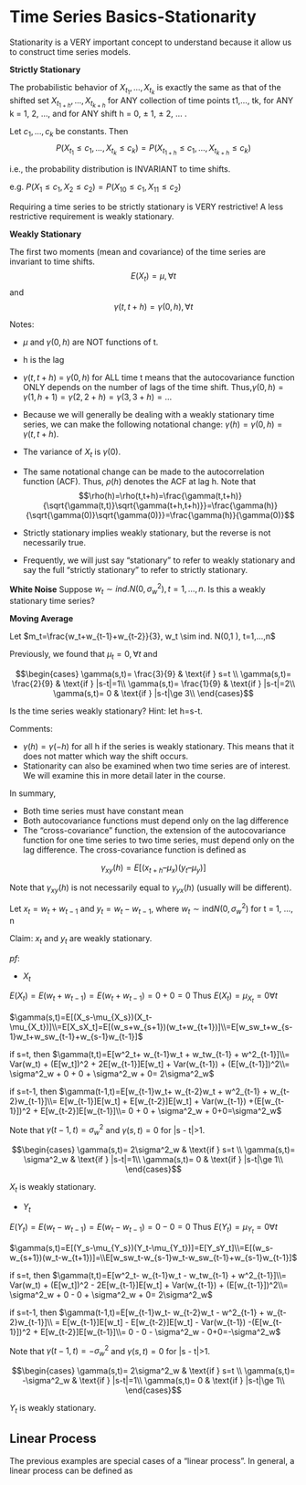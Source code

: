 # Time Series Basics-Stationarity

Stationarity is a VERY important concept to understand because it allow us to construct time series models.  

:::{.definition }

**Strictly Stationary**

The probabilistic behavior of $X_{t_1},...,X_{t_k}$ is exactly the same as that of the shifted set $X_{t_{1+h}},...,X_{t_{k+h}}$  for ANY collection of time points t1,…, tk, for ANY k = 1, 2, …, and for ANY shift h = 0, $\pm$ 1, $\pm$ 2, … .

Let $c_1,…, c_k$ be constants. Then$$P(X_{t_1}\leq{c_1},...,X_{t_k}\leq{c_k})=P(X_{t_{1+h}}\leq{c_{1}},...,X_{t_{k+h}}\leq{c_k})$$ 

i.e., the probability distribution is INVARIANT to time shifts. 
:::

e.g. $P(X_1\leq{c_1}, X_2\leq{c_2})=P(X_{10}\leq{c_1}, X_{11}\leq{c_2})$

Requiring a time series to be strictly stationary is VERY restrictive! A less restrictive requirement is weakly stationary.  

:::{.definition }

**Weakly Stationary**

The first two moments (mean and covariance) of the time series are invariant to time shifts. $$E(X_t)=\mu, \forall t$$ and $$ \gamma(t,t+h)=\gamma(0,h), \forall t$$
:::


Notes:

- $\mu$ and $\gamma(0,h)$ are NOT functions of t.  
- h is the lag  
- $\gamma(t, t+h)$ = $\gamma(0,h)$ for ALL time t means that the autocovariance function ONLY depends on the number of lags of the time shift. Thus,$\gamma(0,h) = \gamma(1, h+1) = \gamma(2, 2+h) = \gamma(3, 3+h) = …$
- Because we will generally be dealing with a weakly stationary time series, we can make the following notational change: $\gamma(h)=\gamma(0,h)=\gamma(t, t+h).$  
- The variance of $X_t$ is $\gamma(0)$.
- The same notational change can be made to the autocorrelation function (ACF). Thus, $\rho(h)$ denotes the ACF at lag h. Note that$$\rho(h)=\rho(t,t+h)=\frac{\gamma(t,t+h)}{\sqrt{\gamma(t,t)}\sqrt{\gamma(t+h,t+h)}}=\frac{\gamma(h)}{\sqrt{\gamma(0)}\sqrt{\gamma(0)}}=\frac{\gamma(h)}{\gamma(0)}$$

- Strictly stationary implies weakly stationary, but the reverse is not necessarily true.  
- Frequently, we will just say “stationary” to refer to weakly stationary and say the full “strictly stationary” to refer to strictly stationary.

:::{.example }
**White Noise**
Suppose $w_t \sim ind. N(0,\sigma^2_w ), t=1,…,n.$ Is this a weakly stationary time series?  

:::


:::{.example }

**Moving Average**

Let $m_t=\frac{w_t+w_{t-1}+w_{t-2}}{3}, w_t \sim ind. N(0,1 ), t=1,…,n$

Previously, we found that $\mu_t=0, \forall t$ and 

$$\begin{cases}
  \gamma(s,t)= \frac{3}{9} & \text{if } s=t \\
  \gamma(s,t)= \frac{2}{9} & \text{if } |s-t|=1\\
  \gamma(s,t)= \frac{1}{9} & \text{if } |s-t|=2\\
  \gamma(s,t)= 0 & \text{if } |s-t|\ge 3\\
\end{cases}$$

Is the time series weakly stationary? Hint: let h=s-t. 

:::


Comments: 

- $\gamma(h) = \gamma(-h)$ for all h if the series is weakly stationary. This means that it does not matter which way the shift occurs.  
- Stationarity can also be examined when two time series are of interest. We will examine this in more detail later in the course.

In summary,  

- Both time series must have constant mean
- Both autocovariance functions must depend only on the lag difference
- The “cross-covariance” function, the extension of the autocovariance function for one time series to two time series, must depend only on the lag difference. The cross-covariance function is defined as 

$$\gamma_{xy}(h) = E[(x_{t+h} – \mu_x)(y_t – \mu_y)]$$

Note that $\gamma_{xy}(h)$  is not necessarily equal to $\gamma_{yx}(h)$  (usually will be different).

:::{.example }

Let $x_t = w_t + w_{t-1}$ and $y_t = w_t - w_{t-1}$, where $w_t \sim \mathrm{ind}N(0,\sigma^2_w )$ for t = 1, …, n

Claim: $x_t$ and $y_t$ are weakly stationary.

$pf:$

- $X_t$

$E(X_t)=E(w_t+w_{t-1})=E(w_t+w_{t-1})=0+0=0$
Thus $E(X_t)=\mu_{X_t}=0 \forall t$

$\gamma(s,t)=E[(X_s-\mu_{X_s})(X_t-\mu_{X_t})]\\=E[X_sX_t]=E[(w_s+w_{s+1})(w_t+w_{t+1})]\\=E[w_sw_t+w_{s-1}w_t+w_sw_{t-1}+w_{s-1}w_{t-1}]$


if s=t, then $\gamma(t,t)=E[w^2_t+ w_{t-1}w_t + w_tw_{t-1} +  w^2_{t-1}]\\= Var(w_t) + (E[w_t])^2 + 2E[w_{t-1}]E[w_t] + Var(w_{t-1}) + (E[w_{t-1}])^2\\= \sigma^2_w + 0 + 0 + \sigma^2_w + 0= 2\sigma^2_w$

if s=t-1, then $\gamma(t-1,t)=E[w_{t-1}w_t+ w_{t-2}w_t + w^2_{t-1} +  w_{t-2}w_{t-1}]\\= E[w_{t-1}]E[w_t] + E[w_{t-2}]E[w_t] + Var(w_{t-1}) +(E[w_{t-1}])^2 + E[w_{t-2}]E[w_{t-1}]\\=  0 + 0 + \sigma^2_w + 0+0=\sigma^2_w$

Note that $\gamma(t - 1, t) = \sigma^2_w$  and $\gamma(s,t) = 0$ for |s - t|>1.  

$$\begin{cases}
  \gamma(s,t)= 2\sigma^2_w & \text{if } s=t \\
  \gamma(s,t)= \sigma^2_w & \text{if } |s-t|=1\\
  \gamma(s,t)= 0 & \text{if } |s-t|\ge 1\\
\end{cases}$$

$X_t$ is weakly stationary.


- $Y_t$


$E(Y_t)=E(w_t-w_{t-1})=E(w_t-w_{t-1})=0-0=0$
Thus $E(Y_t)=\mu_{Y_t}=0 \forall t$

$\gamma(s,t)=E[(Y_s-\mu_{Y_s})(Y_t-\mu_{Y_t})]=E[Y_sY_t]\\=E[(w_s-w_{s+1})(w_t-w_{t+1})]=\\E[w_sw_t-w_{s-1}w_t-w_sw_{t-1}+w_{s-1}w_{t-1}]$

if s=t, then $\gamma(t,t)=E[w^2_t- w_{t-1}w_t - w_tw_{t-1} +  w^2_{t-1}]\\= Var(w_t) + (E[w_t])^2 - 2E[w_{t-1}]E[w_t] + Var(w_{t-1}) + (E[w_{t-1}])^2\\= \sigma^2_w + 0 - 0 + \sigma^2_w + 0= 2\sigma^2_w$

if s=t-1, then $\gamma(t-1,t)=E[w_{t-1}w_t- w_{t-2}w_t - w^2_{t-1} +  w_{t-2}w_{t-1}]\\ = E[w_{t-1}]E[w_t] - E[w_{t-2}]E[w_t] - Var(w_{t-1}) -(E[w_{t-1}])^2 + E[w_{t-2}]E[w_{t-1}]\\=  0 - 0 - \sigma^2_w - 0+0=-\sigma^2_w$

Note that $\gamma(t - 1, t) = -\sigma^2_w$  and $\gamma(s,t) = 0$ for |s - t|>1.  

$$\begin{cases}
  \gamma(s,t)= 2\sigma^2_w & \text{if } s=t \\
  \gamma(s,t)= -\sigma^2_w & \text{if } |s-t|=1\\
  \gamma(s,t)= 0 & \text{if } |s-t|\ge 1\\
\end{cases}$$

$Y_t$ is weakly stationary.
:::


## Linear Process

The previous examples are special cases of a “linear process”. In general, a linear process can be defined as 



